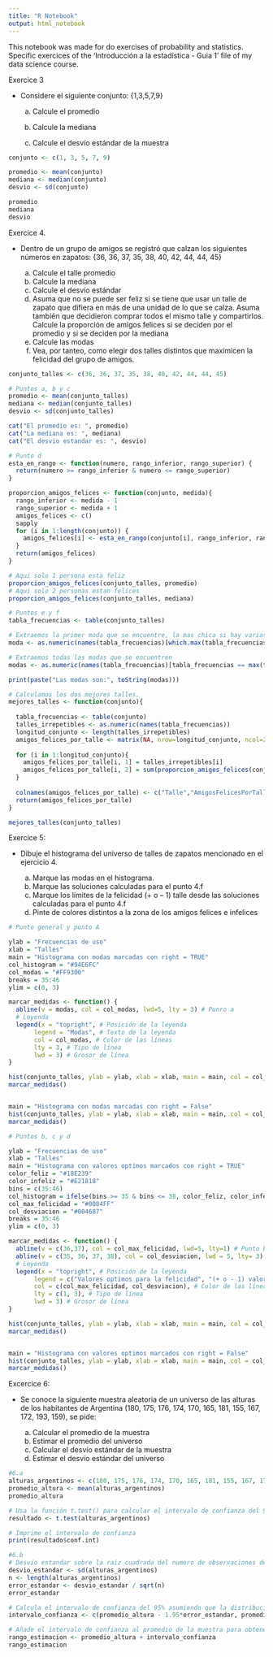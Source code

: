 ```yaml
---
title: "R Notebook"
output: html_notebook
---
```


This notebook was made for do exercises of probability and statistics. Specific exercices of the 'Introducción a la estadística - Guia 1' file of my data science course.

Exercice 3

-   Considere el siguiente conjunto: {1,3,5,7,9}

    a.  Calcule el promedio

    b.  Calcule la mediana

    c.  Calcule el desvío estándar de la muestra

```r
conjunto <- c(1, 3, 5, 7, 9)

promedio <- mean(conjunto)
mediana <- median(conjunto)
desvio <- sd(conjunto)

promedio
mediana
desvio
```

Exercice 4.

-   Dentro de un grupo de amigos se registró que calzan los siguientes números en zapatos: {36, 36, 37, 35, 38, 40, 42, 44, 44, 45}

    a.  Calcule el talle promedio
    b.  Calcule la mediana
    c.  Calcule el desvío estándar
    d.  Asuma que no se puede ser feliz si se tiene que usar un talle de zapato que difiera en más de una unidad de lo que se calza. Asuma también que decidieron comprar todos el mismo talle y compartirlos. Calcule la proporción de amigos felices si se deciden por el promedio y si se deciden por la mediana
    e.  Calcule las modas
    f.  Vea, por tanteo, como elegir dos talles distintos que maximicen la felicidad del grupo de amigos.

```r
conjunto_talles <- c(36, 36, 37, 35, 38, 40, 42, 44, 44, 45)

# Puntos a, b y c
promedio <- mean(conjunto_talles)
mediana <- median(conjunto_talles)
desvio <- sd(conjunto_talles)

cat("El promedio es: ", promedio)
cat("La mediana es: ", mediana)
cat("El desvio estandar es: ", desvio)

```

```r
# Punto d
esta_en_rango <- function(numero, rango_inferior, rango_superior) {
  return(numero >= rango_inferior & numero <= rango_superior)
}

proporcion_amigos_felices <- function(conjunto, medida){
  rango_inferior <- medida - 1
  rango_superior <- medida + 1
  amigos_felices <- c()
  sapply
  for (i in 1:length(conjunto)) {
    amigos_felices[i] <- esta_en_rango(conjunto[i], rango_inferior, rango_superior)
  }
  return(amigos_felices)
}

# Aqui solo 1 persona esta feliz
proporcion_amigos_felices(conjunto_talles, promedio) 
# Aqui solo 2 personas estan felices
proporcion_amigos_felices(conjunto_talles, mediana) 
```

```r
# Puntos e y f
tabla_frecuencias <- table(conjunto_talles)

# Extraemos la primer moda que se encuentre, la mas chica si hay varias
moda <- as.numeric(names(tabla_frecuencias)[which.max(tabla_frecuencias)])

# Extraemos todas las modas que se encuentren
modas <- as.numeric(names(tabla_frecuencias)[tabla_frecuencias == max(tabla_frecuencias)])

print(paste("Las modas son:", toString(modas)))

# Calculamos los dos mejores talles.
mejores_talles <- function(conjunto){
  
  tabla_frecuencias <- table(conjunto)
  talles_irrepetibles <- as.numeric(names(tabla_frecuencias))
  longitud_conjunto <- length(talles_irrepetibles)
  amigos_felices_por_talle <- matrix(NA, nrow=longitud_conjunto, ncol=2)
  
  for (i in 1:longitud_conjunto){
    amigos_felices_por_talle[i, 1] = talles_irrepetibles[i] 
    amigos_felices_por_talle[i, 2] = sum(proporcion_amigos_felices(conjunto, talles_irrepetibles[i]))
  }
  
  colnames(amigos_felices_por_talle) <- c("Talle","AmigosFelicesPorTalle")
  return(amigos_felices_por_talle)
}

mejores_talles(conjunto_talles)
```

Exercice 5:

-   Dibuje el histograma del universo de talles de zapatos mencionado en el ejercicio 4.

    a.  Marque las modas en el histograma.
    b.  Marque las soluciones calculadas para el punto 4.f
    c.  Marque los límites de la felicidad (+ o – 1) talle desde las soluciones calculadas para el punto 4.f
    d.  Pinte de colores distintos a la zona de los amigos felices e infelices

```r
# Punto general y punto A

ylab = "Frecuencias de uso"
xlab = "Talles"
main = "Histograma con modas marcadas con right = TRUE"
col_histogram = "#94E6FC"
col_modas = "#FF9300"
breaks = 35:46
ylim = c(0, 3)

marcar_medidas <- function() {
  abline(v = modas, col = col_modas, lwd=5, lty = 3) # Punro a
  # Leyenda
  legend(x = "topright", # Posición de la leyenda
       legend = "Modas", # Texto de la leyenda
       col = col_modas, # Color de las líneas
       lty = 3, # Tipo de línea
       lwd = 3) # Grosor de línea
}

hist(conjunto_talles, ylab = ylab, xlab = xlab, main = main, col = col_histogram, breaks = breaks, right = TRUE,ylim = ylim)
marcar_medidas()


main = "Histograma con modas marcadas con right = False"
hist(conjunto_talles, ylab = ylab, xlab = xlab, main = main, col = col_histogram, breaks = breaks, right = FALSE,ylim = ylim)
marcar_medidas()
```

```r
# Puntos b, c y d

ylab = "Frecuencias de uso"
xlab = "Talles"
main = "Histograma con valores optimos marcados con right = TRUE"
color_feliz = "#18E239"
color_infeliz = "#E21818"
bins = c(35:46)
col_histogram = ifelse(bins >= 35 & bins <= 38, color_feliz, color_infeliz)
col_max_felicidad = "#0084FF"
col_desviacion = "#004687"
breaks = 35:46
ylim = c(0, 3)

marcar_medidas <- function() {
  abline(v = c(36,37), col = col_max_felicidad, lwd=5, lty=1) # Punto b
  abline(v = c(35, 36, 37, 38), col = col_desviacion, lwd = 5, lty= 3) # Punto c
  # Leyenda
  legend(x = "topright", # Posición de la leyenda
       legend = c("Valores optimos para la felicidad", "(+ o - 1) valor optimo mas cecano"), # Texto de la leyenda
       col = c(col_max_felicidad, col_desviacion), # Color de las líneas
       lty = c(1, 3), # Tipo de línea
       lwd = 3) # Grosor de línea
}

hist(conjunto_talles, ylab = ylab, xlab = xlab, main = main, col = col_histogram, breaks = breaks, right = TRUE,ylim = ylim)
marcar_medidas()


main = "Histograma con valores optimos marcados con right = False"
hist(conjunto_talles, ylab = ylab, xlab = xlab, main = main, col = col_histogram, breaks = breaks, right = FALSE,ylim = ylim)
marcar_medidas()
```

Excercice 6:

-   Se conoce la siguiente muestra aleatoria de un universo de las alturas de los habitantes de Argentina (180, 175, 176, 174, 170, 165, 181, 155, 167, 172, 193, 159), se pide:

    a.  Calcular el promedio de la muestra
    b.  Estimar el promedio del universo
    c.  Calcular el desvío estándar de la muestra
    d.  Estimar el desvío estándar del universo

```r
#6.a
alturas_argentinos <- c(180, 175, 176, 174, 170, 165, 181, 155, 167, 172, 193, 159)
promedio_altura <- mean(alturas_argentinos)
promedio_altura 

# Usa la función t.test() para calcular el intervalo de confianza del 95%
resultado <- t.test(alturas_argentinos)

# Imprime el intervalo de confianza
print(resultado$conf.int)

#6.b
# Desvio estandar sobre la raiz cuadrada del numero de observaciones de nuestra muestra nos da el error estandar
desvio_estandar <- sd(alturas_argentinos)
n <- length(alturas_argentinos)
error_estandar <- desvio_estandar / sqrt(n)
error_estandar

# Calcula el intervalo de confianza del 95% asumiendo que la distribucion de nuestros datos es normal
intervalo_confianza <- c(promedio_altura - 1.95*error_estandar, promedio_altura + 1.95*error_estandar)

# Añade el intervalo de confianza al promedio de la muestra para obtener el rango de estimación
rango_estimacion <- promedio_altura + intervalo_confianza
rango_estimacion
```
